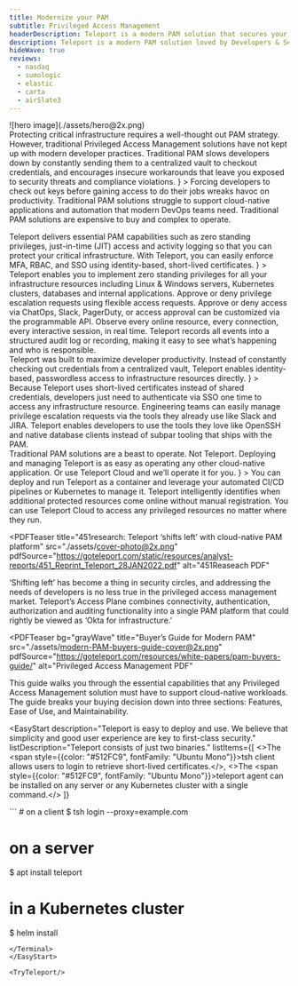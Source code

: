 ```yaml
---
title: Modernize your PAM
subtitle: Privileged Access Management
headerDescription: Teleport is a modern PAM solution that secures your critical infrastructure without slowing developers down.
description: Teleport is a modern PAM solution loved by Developers & Security Professionals. Secure your critical infrastructure with Teleport today.
hideWave: true
reviews:
  - nasdaq
  - sumologic
  - elastic
  - carta
  - airSlate3
---
```



<Section bg="flatGray">
  <SectionHeader
    bg="transparent"
    subtitle="Privileged Access Management"
    title="Modernize your PAM"
    description="Teleport is a modern PAM that secures your critical infrastructure without slowing developers down."
    link={{ href: "/pricing/", text: "Get Started", shape: "lg" }}
  >
    ![hero image](./assets/hero@2x.png)
  </SectionHeader>
  <AnnouncementBar type="big" rows={ModernizePam} />
</Section>

<Section width="100%" bg="flatWhite">
  <ProductBanner
    title="Challenges with traditional PAM solutions"
    src="./assets/challenges-with-traditional-pam@2x.png"
    imgPosition="right"
    description={
      <>
        Protecting critical infrastructure requires a well-thought out PAM
        strategy. However, traditional Privileged Access Management solutions
        have not kept up with modern developer practices. Traditional PAM slows
        developers down by constantly sending them to a centralized vault to
        checkout credentials, and encourages insecure workarounds that leave you
        exposed to security threats and compliance violations.
      </>
    }
  >
    <ProductBanner.Item
      title="Developer workflows"
      badgeName="developerWorkflow"
    >
      Forcing developers to check out keys before gaining access to do their
      jobs wreaks havoc on productivity.
    </ProductBanner.Item>
    <ProductBanner.Item title="Cloud-native support" badgeName="cloud">
      Traditional PAM solutions struggle to support cloud-native applications
      and automation that modern DevOps teams need.
    </ProductBanner.Item>
    <ProductBanner.Item title="Complexity" badgeName="layers">
      Traditional PAM solutions are expensive to buy and complex to operate.
    </ProductBanner.Item>
  </ProductBanner>
</Section>

<CenterCard
  name="shieldCheck"
  title="Teleport is a modern PAM solution loved by Developers & Security Professionals"
  text="Our unique approach to Privileged Access Management is not only secure — it actually improves developer productivity. By providing an identity-aware infrastructure access solution that developers love to use, you can easily implement security and compliance without worrying about backdoors that outmoded solutions encourage."
/>

<Section>
  <Feedback reviews={meta.reviews} />
</Section>

<Section width="100%" bg="flatGray">
  <ProductBanner
    subtitle="For Security Teams"
    title="Everything you need in a PAM"
    src="./assets/recorded-session-gif@2x.gif"
    imgPosition="right"
    addImageMargin
    description={
      <>
        Teleport delivers essential PAM capabilities such as zero standing
        privileges, just-in-time (JIT) access and activity logging so that you
        can protect your critical infrastructure. With Teleport, you can easily
        enforce MFA, RBAC, and SSO using identity-based, short-lived
        certificates.
      </>
    }
  >
    <ProductBanner.Item title="Zero-standing privileges">
      Teleport enables you to implement zero standing privileges for all your
      infrastructure resources including Linux & Windows servers, Kubernetes
      clusters, databases and internal applications.
    </ProductBanner.Item>
    <ProductBanner.Item title="Just-in-time access">
      Approve or deny privilege escalation requests using flexible access
      requests. Approve or deny access via ChatOps, Slack, PagerDuty, or access
      approval can be customized via the programmable API.
    </ProductBanner.Item>
    <ProductBanner.Item title="Session logging & recordings">
      Observe every online resource, every connection, every interactive
      session, in real time. Teleport records all events into a structured audit
      log or recording, making it easy to see what’s happening and who is
      responsible.
    </ProductBanner.Item>
  </ProductBanner>
</Section>

<Section width="100%" bg="flatWhite">
  <ProductBanner
    subtitle="For Developers"
    title="A PAM that improves developer productivity"
    src="./assets/developer-productivity@2x.png"
    imgPosition="left"
    border="1px solid black"
    description={
      <>
        Teleport was built to maximize developer productivity. Instead of
        constantly checking out credentials from a centralized vault, Teleport
        enables identity-based, passwordless access to infrastructure resources
        directly.
      </>
    }
  >
    <ProductBanner.Item title="Seamless access">
      Because Teleport uses short-lived certificates instead of shared
      credentials, developers just need to authenticate via SSO one time to
      access any infrastructure resource.
    </ProductBanner.Item>
    <ProductBanner.Item title="ChatOps">
      Engineering teams can easily manage privilege escalation requests via the
      tools they already use like Slack and JIRA.
    </ProductBanner.Item>
    <ProductBanner.Item title="Works with dev tools">
      Teleport enables developers to use the tools they love like OpenSSH and
      native database clients instead of subpar tooling that ships with the PAM.
    </ProductBanner.Item>
  </ProductBanner>
</Section>

<Section width="100%" bg="flatGray">
  <ProductBanner
    subtitle="For Operations"
    title="Run your PAM just like any other app"
    src="./assets/pam-like-other-app@2x.png"
    imgPosition="right"
    description={
      <>
        Traditional PAM solutions are a beast to operate. Not Teleport.
        Deploying and managing Teleport is as easy as operating any other
        cloud-native application. Or use Teleport Cloud and we’ll operate it for
        you.
      </>
    }
  >
    <ProductBanner.Item title="Deploy as a container">
      You can deploy and run Teleport as a container and leverage your automated
      CI/CD pipelines or Kubernetes to manage it.
    </ProductBanner.Item>
    <ProductBanner.Item title="Dynamic resources">
      Teleport intelligently identifies when additional protected resources come
      online without manual registration.
    </ProductBanner.Item>
    <ProductBanner.Item title="Teleport Cloud">
      You can use Teleport Cloud to access any privileged resources no matter
      where they run.
    </ProductBanner.Item>
  </ProductBanner>
</Section>

<PDFTeaser
  title="451research: Teleport ‘shifts left’ with cloud-native PAM platform"
  src="./assets/cover-photo@2x.png"
  pdfSource="https://goteleport.com/static/resources/analyst-reports/451_Reprint_Teleport_28JAN2022.pdf"
  alt="451Reaseach PDF"
>
  ‘Shifting left’ has become a thing in security circles, and addressing the
  needs of developers is no less true in the privileged access management
  market. Teleport’s Access Plane combines connectivity, authentication,
  authorization and auditing functionality into a single PAM platform that could
  rightly be viewed as ‘Okta for infrastructure.'
</PDFTeaser>

<PDFTeaser
  bg="grayWave"
  title="Buyer’s Guide for Modern PAM"
  src="./assets/modern-PAM-buyers-guide-cover@2x.png"
  pdfSource="https://goteleport.com/resources/white-papers/pam-buyers-guide/"
  alt="Privileged Access Management PDF"
>
  This guide walks you through the essential capabilities that any Privileged
  Access Management solution must have to support cloud-native workloads. The
  guide breaks your buying decision down into three sections: Features, Ease of
  Use, and Maintainability.
</PDFTeaser>

<EasyStart
  description="Teleport is easy to deploy and use. We believe that simplicity and good user experience are key to first-class security."
  listDescription="Teleport consists of just two binaries."
  listItems={[
    <>The <span style={{color: "#512FC9", fontFamily: "Ubuntu Mono"}}>tsh</span> client allows users to login to retrieve short-lived certificates.</>,
    <>The <span style={{color: "#512FC9", fontFamily: "Ubuntu Mono"}}>teleport</span> agent can be installed on any server or any Kubernetes cluster with a single command.</>
  ]}
>
  <Terminal>
  ```
  # on a client
  $ tsh login --proxy=example.com

  # on a server
  $ apt install teleport

  # in a Kubernetes cluster
  $ helm install
  ```
  </Terminal>
</EasyStart>

<TryTeleport/>
